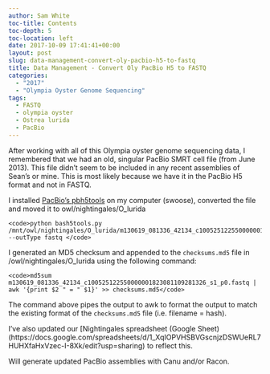 ```yaml
---
author: Sam White
toc-title: Contents
toc-depth: 5
toc-location: left
date: 2017-10-09 17:41:41+00:00
layout: post
slug: data-management-convert-oly-pacbio-h5-to-fastq
title: Data Management - Convert Oly PacBio H5 to FASTQ
categories:
  - "2017"
  - "Olympia Oyster Genome Sequencing"
tags:
  - FASTQ
  - olympia oyster
  - Ostrea lurida
  - PacBio
---
```


After working with all of this Olympia oyster genome sequencing data, I remembered that we had an old, singular PacBio SMRT cell file (from June 2013). This file didn't seem to be included in any recent assemblies of Sean's or mine. This is most likely because we have it in the PacBio H5 format and not in FASTQ.

I installed [PacBio's pbh5tools](https://github.com/PacificBiosciences/pbh5tools) on my computer (swoose), converted the file and moved it to owl/nightingales/O_lurida


    
    <code>python bash5tools.py /mnt/owl/nightingales/O_lurida/m130619_081336_42134_c100525122550000001823081109281326_s1_p0.bas.h5 --outType fastq </code>



I generated an MD5 checksum and appended to the `checksums.md5` file in /owl/nightingales/O_lurida using the following command:


    
    <code>md5sum m130619_081336_42134_c100525122550000001823081109281326_s1_p0.fastq | awk '{print $2 " = " $1}' >> checksums.md5</code>



The command above pipes the output to awk to format the output to match the existing format of the `checksums.md5` file (i.e. filename = hash).

I've also updated our [Nightingales spreadsheet (Google Sheet)(https://docs.google.com/spreadsheets/d/1_XqIOPVHSBVGscnjzDSWUeRL7HUHXfaHxVzec-I-8Xk/edit?usp=sharing) to reflect this.

Will generate updated PacBio assemblies with Canu and/or Racon.
